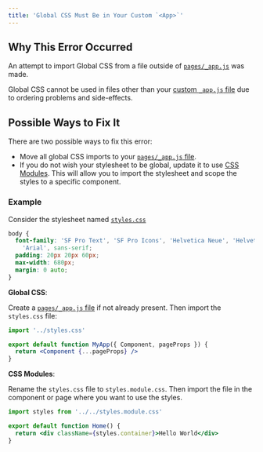 ```yaml
---
title: 'Global CSS Must Be in Your Custom `<App>`'
---
```


## Why This Error Occurred

An attempt to import Global CSS from a file outside of [`pages/_app.js`](/docs/pages/building-your-application/routing/custom-app) was made.

Global CSS cannot be used in files other than your [custom `_app.js` file](/docs/pages/building-your-application/routing/custom-app) due to ordering problems and side-effects.

## Possible Ways to Fix It

There are two possible ways to fix this error:

- Move all global CSS imports to your [`pages/_app.js` file](/docs/pages/building-your-application/routing/custom-app).
- If you do not wish your stylesheet to be global, update it to use [CSS Modules](/docs/app/getting-started/css). This will allow you to import the stylesheet and scope the styles to a specific component.

### Example

Consider the stylesheet named [`styles.css`](/docs/app/getting-started/css)

```css filename="styles.css"
body {
  font-family: 'SF Pro Text', 'SF Pro Icons', 'Helvetica Neue', 'Helvetica',
    'Arial', sans-serif;
  padding: 20px 20px 60px;
  max-width: 680px;
  margin: 0 auto;
}
```

**Global CSS**:

Create a [`pages/_app.js` file](/docs/pages/building-your-application/routing/custom-app) if not already present. Then import the `styles.css` file:

```jsx filename="pages/_app.js"
import '../styles.css'

export default function MyApp({ Component, pageProps }) {
  return <Component {...pageProps} />
}
```

**CSS Modules**:

Rename the `styles.css` file to `styles.module.css`. Then import the file in the component or page where you want to use the styles.

```jsx filename="pages/index.js"
import styles from '../../styles.module.css'

export default function Home() {
  return <div className={styles.container}>Hello World</div>
}
```

